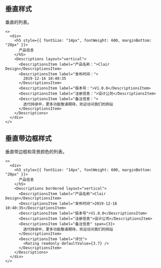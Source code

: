 ## 垂直样式

垂直的列表。

```tsx live=true
<>
  <div>
    <h5 style={{ fontSize: "14px", fontWeight: 600, marginBottom: "20px" }}>
      产品信息
    </h5>
    <Descriptions layout="vertical">
      <DescriptionsItem label="产品名称：">Clair Design</DescriptionsItem>
      <DescriptionsItem label="发布时间：">
        2019-12-16 10:40:35
      </DescriptionsItem>
      <DescriptionsItem label="版本号：">V1.0.0</DescriptionsItem>
      <DescriptionsItem label="注册信息：">设计公司</DescriptionsItem>
      <DescriptionsItem label="备注信息：">
        迭代持续中，更多功能敬请期待，欢迎访问我们的网站
      </DescriptionsItem>
    </Descriptions>
  </div>
</>
```

## 垂直带边框样式

垂直带边框和背景颜色的列表。

```tsx live=true
<>
  <div>
    <h5 style={{ fontSize: "14px", fontWeight: 600, marginBottom: "20px" }}>
      产品信息
    </h5>
    <Descriptions bordered layout="vertical">
      <DescriptionsItem label="产品名称">Clair Design</DescriptionsItem>
      <DescriptionsItem label="发布时间">2019-12-16 10:40:35</DescriptionsItem>
      <DescriptionsItem label="版本号">V1.0.0</DescriptionsItem>
      <DescriptionsItem label="注册信息">设计公司</DescriptionsItem>
      <DescriptionsItem label="备注信息" span={3}>
        迭代持续中，更多功能敬请期待，欢迎访问我们的网站
      </DescriptionsItem>
      <DescriptionsItem label="评分">
        <Rating readonly defaultValue={3.7} />
      </DescriptionsItem>
    </Descriptions>
  </div>
</>
```
